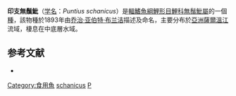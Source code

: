 {{Speciesbox
| name = 印支無鬚魮
| status = NE
| status_system = IUCN3.1
| genus = Puntius
| species = schanicus
| authority = [[乔治·亚伯特·布兰洁|Boulenger]], 1893
| synonyms = *''Barbus schanicus''<br /><small>Boulenger, 1893</small>
}}

'''印支無鬚魮'''（[[学名|学名]]：''Puntius schanicus''）是[[輻鰭魚綱|輻鰭魚綱]][[鯉形目|鯉形目]][[鯉科|鯉科]][[無鬚魮屬|無鬚魮屬]]的一個[[種|種]]，該物種於1893年由[[乔治·亚伯特·布兰洁|乔治·亚伯特·布兰洁]]描述及命名，主要分布於[[亞洲|亞洲]][[薩爾溫江|薩爾溫江]]流域，棲息在中底層水域。

==参考文献==
*{{FishBase_species|genus=Puntius|species=schanicus|year=2011|month=12}}
{{Taxonbar|from=Q1103841}}

[[Category:食用魚|Category:食用魚]]
[[Category:無鬚魮屬|schanicus]]
[[Category:1893年描述的魚類|P]]